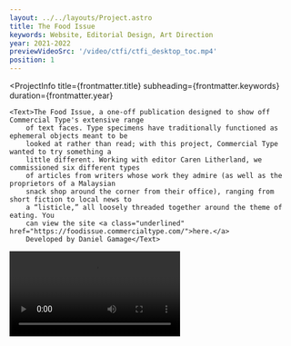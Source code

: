 ```yaml
---
layout: ../../layouts/Project.astro
title: The Food Issue
keywords: Website, Editorial Design, Art Direction
year: 2021-2022
previewVideoSrc: '/video/ctfi/ctfi_desktop_toc.mp4'
position: 1
---
```




<ProjectInfo
    title={frontmatter.title}
    subheading={frontmatter.keywords}
    duration={frontmatter.year}
>
    <Text>The Food Issue, a one-off publication designed to show off Commercial Type's extensive range
        of text faces. Type specimens have traditionally functioned as ephemeral objects meant to be
        looked at rather than read; with this project, Commercial Type wanted to try something a
        little different. Working with editor Caren Litherland, we commissioned six different types
        of articles from writers whose work they admire (as well as the proprietors of a Malaysian
        snack shop around the corner from their office), ranging from short fiction to local news to
        a “listicle,” all loosely threaded together around the theme of eating. You
        can view the site <a class="underlined" href="https://foodissue.commercialtype.com/">here.</a>
        Developed by Daniel Gamage</Text>
</ProjectInfo>
<Video src='/video/ctfi/ctfi_desktop_toc.mp4' />
<Video src='/video/ctfi/ctfi_rosner_scroll.mp4' />
<Video src='/video/ctfi/ctfi_desktop_article.mp4' />

